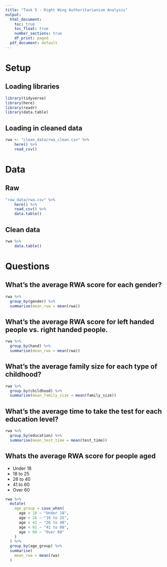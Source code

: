 ```yaml
---
title: "Task 5 - Right Wing Authoritarianism Analysis"
output:
  html_document:
    toc: true
    toc_float: true
    number_sections: true
    df_print: paged
  pdf_document: default
---
```

# Setup

## Loading libraries
```r
library(tidyverse)
library(here)
library(readr)
library(data.table)
```

## Loading in cleaned data
```r
rwa <- "clean_data/rwa_clean.csv" %>%
    here() %>%
    read_csv()
```

# Data
## Raw
```r
"raw_data/rwa.csv" %>%
    here() %>%
    read_csv() %>% 
    data.table()
```

## Clean data
```r
rwa %>% 
    data.table()
```

# Questions

## What's the average RWA score for each gender?

```r
rwa %>%
  group_by(gender) %>%
  summarise(mean_rwa = mean(rwa))
```


## What's the average RWA score for left handed people vs. right handed people.

```r
rwa %>%
  group_by(hand) %>%
  summarise(mean_rwa = mean(rwa))
```


## What's the average family size for each type of childhood?

```r
rwa %>%
  group_by(childhood) %>%
  summarise(mean_family_size = mean(family_size))
```

## What's the average time to take the test for each education level?

```r
rwa %>%
  group_by(education) %>%
  summarise(mean_test_time = mean(test_time))
```

## Whats the average RWA score for people aged
- Under 18
- 18 to 25
- 26 to 40
- 41 to 60
- Over 60

```r
rwa %>%
  mutate(
    age_group = case_when(
      age < 18 ~ "Under 18",
      age < 26 ~ "18 to 25",
      age < 41 ~ "26 to 40",
      age < 61 ~ "41 to 60",
      age > 60 ~ "Over 60"
    )
  ) %>%
  group_by(age_group) %>%
  summarise(
    mean_rwa = mean(rwa)
  )
```


